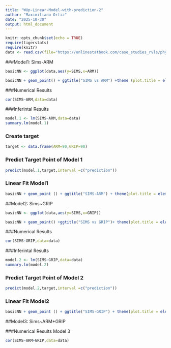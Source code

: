 ```yaml
---
title: "WUp-Linear-Model-with-prediction-2"
author: "Maximiliano Ortiz"
date: "2025-10-30"
output: html_document
---
```


```r
knitr::opts_chunk$set(echo = TRUE)
require(tigerstats)
require(knitr)
data <- read.csv(file="https://onlinestatbook.com/case_studies_rvls/physical_strength/data.txt",sep="",header=TRUE)  
```

###Model1: Sims-ARM

```r
basicNN <- ggplot(data,aes(y=SIMS,x=ARM))
```

```r
basicNN + geom_point() + ggtitle("SIMS vs ARM") +theme (plot.title = element_text(hjust = 0.5, size = 20))

```


###Numerical Results

```r
cor(SIMS~ARM,data=data)
```

###Inferintal Results

```r
model.1 <- lm(SIMS~ARM,data=data)
summary.lm(model.1)
```

### Create target

```r
target <- data.frame(ARM=90,GRIP=90)
```

### Predict Target Point of Model 1

```r
predict(model.1,target,interval =c("prediction"))
```


### Linear Fit Model1

```r
basicNN + geom_point () + ggtitle("SIMS-ARM") + theme(plot.title = element_text(hjust = 0.5, size = 20)) + geom_smooth(method = lm)
```


##Model2: Sims~GRIP
```r
basicNN <- ggplot(data,aes(y=SIMS,x=GRIP))
```

```r
basicNN + geom_point() +ggtitle("SIMS vs GRIP")+ theme(plot.title = element_text(hjust=0.5,size=20))
```


###Numerical Results

```r
cor(SIMS~GRIP,data=data)
```

###Inferintal Results

```r
model.2 <- lm(SIMS~GRIP,data=data)
summary.lm(model.2)
```


### Predict Target Point of Model 2

```r
predict(model.2,target,interval =c("prediction"))
```


### Linear Fit Model2

```r
basicNN + geom_point () + ggtitle("SIMS-GRIP") + theme(plot.title = element_text(hjust = 0.5, size = 20)) + geom_smooth(method = lm)
```


##Model3: Sims~ARM+GRIP




###Numerical Results Model 3 

```r
cor(SIMS~ARM+GRIP,data=data)
```









